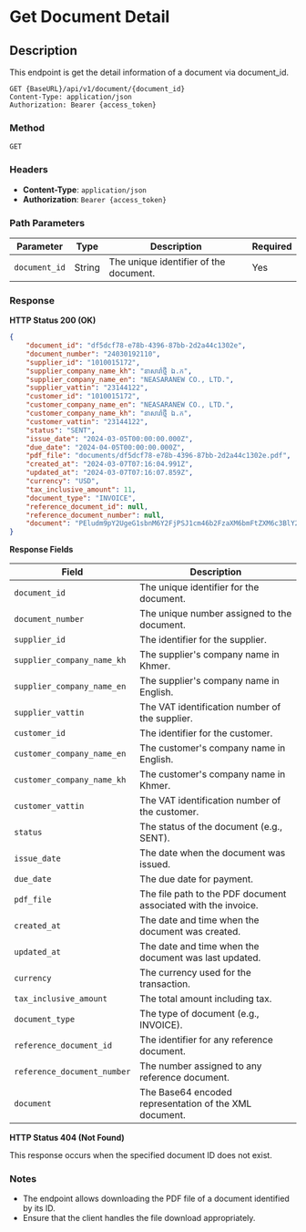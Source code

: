 # Get Document Detail

## Description
This endpoint is get the detail information of a document via document_id.

```http
GET {BaseURL}/api/v1/document/{document_id}
Content-Type: application/json
Authorization: Bearer {access_token}
```
### Method 
`GET`

### Headers
- **Content-Type**: `application/json`
- **Authorization**: `Bearer {access_token}`


### Path Parameters

| Parameter    | Type   | Description                                      | Required |
|--------------|--------|--------------------------------------------------|----------|
| `document_id`| String | The unique identifier of the document.           | Yes      |

### Response

**HTTP Status 200 (OK)**

```json
{
    "document_id": "df5dcf78-e78b-4396-87bb-2d2a44c1302e",
    "document_number": "24030192110",
    "supplier_id": "1010015172",
    "supplier_company_name_kh": "នាសារ៉ាថ្មី ឯ.ក",
    "supplier_company_name_en": "NEASARANEW CO., LTD.",
    "supplier_vattin": "23144122",
    "customer_id": "1010015172",
    "customer_company_name_en": "NEASARANEW CO., LTD.",
    "customer_company_name_kh": "នាសារ៉ាថ្មី ឯ.ក",
    "customer_vattin": "23144122",
    "status": "SENT",
    "issue_date": "2024-03-05T00:00:00.000Z",
    "due_date": "2024-04-05T00:00:00.000Z",
    "pdf_file": "documents/df5dcf78-e78b-4396-87bb-2d2a44c1302e.pdf",
    "created_at": "2024-03-07T07:16:04.991Z",
    "updated_at": "2024-03-07T07:16:07.859Z",
    "currency": "USD",
    "tax_inclusive_amount": 11,
    "document_type": "INVOICE",
    "reference_document_id": null,
    "reference_document_number": null,
    "document": "PEludm9pY2UgeG1sbnM6Y2FjPSJ1cm46b2FzaXM6bmFtZXM6c3BlY2lmaWNhdGlvbjp1Ymw6c2NoZW1hOnhzZDpDb21..."
}
```

**Response Fields**

| Field                      | Description                                              |
|----------------------------|----------------------------------------------------------|
| `document_id`              | The unique identifier for the document.                  |
| `document_number`          | The unique number assigned to the document.              |
| `supplier_id`              | The identifier for the supplier.                         |
| `supplier_company_name_kh` | The supplier's company name in Khmer.                    |
| `supplier_company_name_en` | The supplier's company name in English.                  |
| `supplier_vattin`          | The VAT identification number of the supplier.           |
| `customer_id`              | The identifier for the customer.                         |
| `customer_company_name_en` | The customer's company name in English.                  |
| `customer_company_name_kh` | The customer's company name in Khmer.                    |
| `customer_vattin`          | The VAT identification number of the customer.           |
| `status`                   | The status of the document (e.g., SENT).                 |
| `issue_date`               | The date when the document was issued.                   |
| `due_date`                 | The due date for payment.                                |
| `pdf_file`                 | The file path to the PDF document associated with the invoice. |
| `created_at`               | The date and time when the document was created.         |
| `updated_at`               | The date and time when the document was last updated.    |
| `currency`                 | The currency used for the transaction.                   |
| `tax_inclusive_amount`     | The total amount including tax.                          |
| `document_type`            | The type of document (e.g., INVOICE).                    |
| `reference_document_id`    | The identifier for any reference document.               |
| `reference_document_number`| The number assigned to any reference document.           |
| `document`                 | The Base64 encoded representation of the XML document.   |

**HTTP Status 404 (Not Found)**

This response occurs when the specified document ID does not exist.

### Notes
- The endpoint allows downloading the PDF file of a document identified by its ID.
- Ensure that the client handles the file download appropriately.
